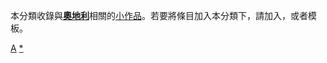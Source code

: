 {{Catnav|頁面分類|地理|国家|欧洲国家|奧地利}}
{{hiddencat}}
{{WPSS-cat}}
本分類收錄與'''[[奧地利|奧地利]]'''相關的[[Wikipedia:小作品|小作品]]。若要將條目加入本分類下，請加入'''{{tl|Austria-stub}}'''，或者'''{{tl|奧地利小作品}}'''模板。

[[Category:歐洲小作品|A]]
[[Category:奧地利|*]]